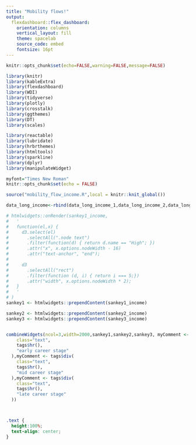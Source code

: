 ```yaml
---
title: "Mobility flows!"
output:
  flexdashboard::flex_dashboard:
    orientation: columns
    vertical_layout: fill
    theme: spacelab
    source_code: embed
    fontsize: 16pt
---
```


```r
knitr::opts_chunk$set(echo=FALSE,warning=FALSE,message=FALSE)
```

```r
library(knitr)
library(kableExtra)
library(flexdashboard)
library(WDI)
library(tidyverse)
library(plotly)
library(crosstalk)
library(ggthemes)
library(DT)
library(scales)

library(reactable)
library(lubridate)
library(hrbrthemes)
library(htmltools)
library(sparkline)
library(dplyr)
library(manipulateWidget)

myfont="Times New Roman"
knitr::opts_chunk$set(echo = FALSE)

source("mobility_flow_income.R",local = knitr::knit_global())

data_long_income<-rbind(data_long_income_1,data_long_income_2,data_long_income_3)

# htmlwidgets::onRender(sankey1_income,
#   '
#   function(el,x) {
#     d3.select(el)
#       .selectAll(".node text")
#       .filter(function(d) { return d.name == "High"; })
#       .attr("x", x.options.nodeWidth - 16)
#       .attr("text-anchor", "end");
# 
#     d3
#       .selectAll("rect")
#       .filter(function (d, i) { return i === 5;})
#       .attr("width", x.options.nodeWidth * 2);
#   }
#   '
# )
sankey1 <- htmlwidgets::prependContent(sankey1_income)

sankey2 <- htmlwidgets::prependContent(sankey2_income)
sankey3 <- htmlwidgets::prependContent(sankey3_income)


combineWidgets(ncol=3,width=2000,sankey1,sankey2,sankey3, myComment <- tags$div(
    class="text",
    tags$hr(),
    "early career stage"
  ),myComment <- tags$div(
    class="text",
    tags$hr(),
    "mid career stage"
  ),myComment <- tags$div(
    class="text", 
    tags$hr(),
    "late career stage"
  ))




```

```css

.text {
  height:100%;
  text-align: center;
}
```
